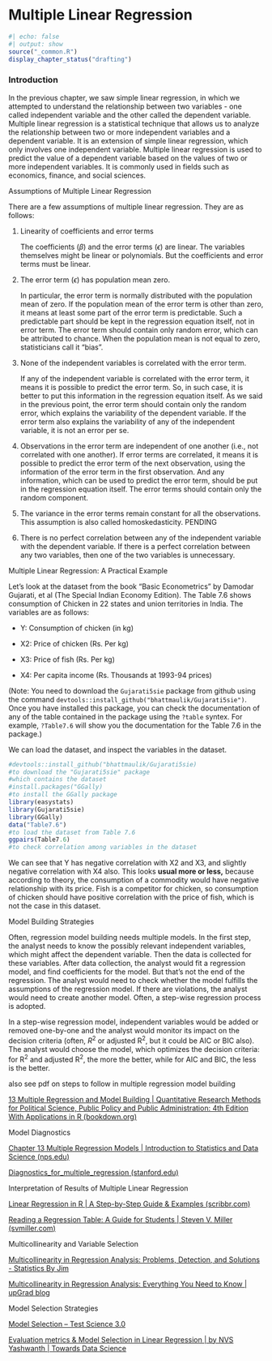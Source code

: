 # Multiple Linear Regression

```r
#| echo: false
#| output: show
source("_common.R")
display_chapter_status("drafting")
```

```{=latex}
\begin{objectives}{In this chapter, you will learn to}
\begin{itemize}

\item{Extending regression analysis to multiple independent variables}

\item{Building and interpreting multiple linear regression models in R}

\item{Handling multicollinearity and selecting significant predictors in an economic context}

\item{Model evaluation and diagnostics in econometric regression}

\item{Application of multiple linear regression in economic analysis using R}

\end{itemize}

\end{objectives}
```
### Introduction

In the previous chapter, we saw simple linear regression, in which we attempted to understand the relationship between two variables - one called independent variable and the other called the dependent variable. Multiple linear regression is a statistical technique that allows us to analyze the relationship between two or more independent variables and a dependent variable. It is an extension of simple linear regression, which only involves one independent variable. Multiple linear regression is used to predict the value of a dependent variable based on the values of two or more independent variables. It is commonly used in fields such as economics, finance, and social sciences.

Assumptions of Multiple Linear Regression

There are a few assumptions of multiple linear regression. They are as follows:

1.  Linearity of coefficients and error terms

    The coefficients ($\beta$) and the error terms ($\epsilon$) are linear. The variables themselves might be linear or polynomials. But the coefficients and error terms must be linear.

2.  The error term ($\epsilon$) has population mean zero.

    In particular, the error term is normally distributed with the population mean of zero. If the population mean of the error term is other than zero, it means at least some part of the error term is predictable. Such a predictable part should be kept in the regression equation itself, not in error term. The error term should contain only random error, which can be attributed to chance. When the population mean is not equal to zero, statisticians call it "bias".

3.  None of the independent variables is correlated with the error term.

    If any of the independent variable is correlated with the error term, it means it is possible to predict the error term. So, in such case, it is better to put this information in the regression equation itself. As we said in the previous point, the error term should contain only the random error, which explains the variability of the dependent variable. If the error term also explains the variability of any of the independent variable, it is not an error per se.

4.  Observations in the error term are independent of one another (i.e., not correlated with one another). If error terms are correlated, it means it is possible to predict the error term of the next observation, using the information of the error term in the first observation. And any information, which can be used to predict the error term, should be put in the regression equation itself. The error terms should contain only the random component.

5.  The variance in the error terms remain constant for all the observations. This assumption is also called homoskedasticity. PENDING

6.  There is no perfect correlation between any of the independent variable with the dependent variable. If there is a perfect correlation between any two variables, then one of the two variables is unnecessary.

Multiple Linear Regression: A Practical Example

Let's look at the dataset from the book "Basic Econometrics" by Damodar Gujarati, et al (The Special Indian Economy Edition). The Table 7.6 shows consumption of Chicken in 22 states and union territories in India. The variables are as follows:

-   Y: Consumption of chicken (in kg)

-   X2: Price of chicken (Rs. Per kg)

-   X3: Price of fish (Rs. Per kg)

-   X4: Per capita income (Rs. Thousands at 1993-94 prices)

(Note: You need to download the `Gujarati5sie` package from github using the command `devtools::install_github("bhattmaulik/Gujarati5sie")`. Once you have installed this package, you can check the documentation of any of the table contained in the package using the `?table` syntex. For example, `?Table7.6` will show you the documentation for the Table 7.6 in the package.)

We can load the dataset, and inspect the variables in the dataset.

```r
#devtools::install_github("bhattmaulik/Gujarati5sie) 
#to download the "Gujarati5sie" package
#which contains the dataset
#install.packages("GGally)
#to install the GGally package
library(easystats)
library(Gujarati5sie)
library(GGally)
data("Table7.6")
#to load the dataset from Table 7.6
ggpairs(Table7.6)
#to check correlation among variables in the dataset
```

We can see that Y has negative correlation with X2 and X3, and slightly negative correlation with X4 also. This looks **usual more or less,** because according to theory, the consumption of a commodity would have negative relationship with its price. Fish is a competitor for chicken, so consumption of chicken should have positive correlation with the price of fish, which is not the case in this dataset.

Model Building Strategies

Often, regression model building needs multiple models. In the first step, the analyst needs to know the possibly relevant independent variables, which might affect the dependent variable. Then the data is collected for these variables. After data collection, the analyst would fit a regression model, and find coefficients for the model. But that's not the end of the regression. The analyst would need to check whether the model fulfills the assumptions of the regression model. If there are violations, the analyst would need to create another model. Often, a step-wise regression process is adopted.

In a step-wise regression model, independent variables would be added or removed one-by-one and the analyst would monitor its impact on the decision criteria (often, $R^2$ or adjusted R^2^, but it could be AIC or BIC also). The analyst would choose the model, which optimizes the decision criteria: for R^2^ and adjusted R^2^, the more the better, while for AIC and BIC, the less is the better.

also see pdf on steps to follow in multiple regression model building

[13 Multiple Regression and Model Building \| Quantitative Research Methods for Political Science, Public Policy and Public Administration: 4th Edition With Applications in R (bookdown.org)](https://bookdown.org/ripberjt/qrmbook/multiple-regression-and-model-building.html)

Model Diagnostics

[Chapter 13 Multiple Regression Models \| Introduction to Statistics and Data Science (nps.edu)](https://faculty.nps.edu/rbassett/_book/multiple-regression-models.html)

[Diagnostics_for_multiple_regression (stanford.edu)](https://web.stanford.edu/class/stats191/notebooks/Diagnostics_for_multiple_regression.html)

Interpretation of Results of Multiple Linear Regression

[Linear Regression in R \| A Step-by-Step Guide & Examples (scribbr.com)](https://www.scribbr.com/statistics/linear-regression-in-r/)

[Reading a Regression Table: A Guide for Students \| Steven V. Miller (svmiller.com)](http://svmiller.com/blog/2014/08/reading-a-regression-table-a-guide-for-students/)

Multicollinearity and Variable Selection

[Multicollinearity in Regression Analysis: Problems, Detection, and Solutions - Statistics By Jim](https://statisticsbyjim.com/regression/multicollinearity-in-regression-analysis/)

[Multicollinearity in Regression Analysis: Everything You Need to Know \| upGrad blog](https://www.upgrad.com/blog/multicollinearity-in-regression-analysis/)

Model Selection Strategies

[Model Selection -- Test Science 3.0](https://testscience.org/analyze-test-data/inferential/benefits-of-statistical-modeling/model-selection/#:~:text=There%20are%20several%20model%20building%20strategies%20available%20using,to%20regularization%20approaches%20%28ridge%20regression%2C%20LASSO%2C%20elastic%20net%29.)

[Evaluation metrics & Model Selection in Linear Regression \| by NVS Yashwanth \| Towards Data Science](https://towardsdatascience.com/evaluation-metrics-model-selection-in-linear-regression-73c7573208be)
